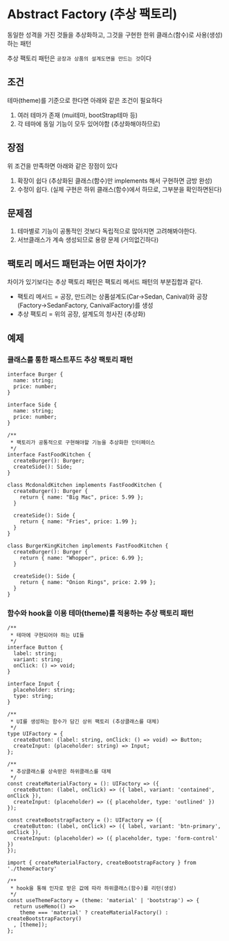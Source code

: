# Abstract Factory (추상 팩토리)

동일한 성격을 가진 것들을 추상화하고, 그것을 구현한 한위 클래스(함수)로 사용(생성)하는 패턴

추상 팩토리 패턴은 `공장과 상품의 설계도면을 만드는 것`이다

## 조건

테마(theme)를 기준으로 한다면 아래와 같은 조건이 필요하다

1. 여러 테마가 존재 (mui테마, bootStrap테마 등)
2. 각 테마에 동일 기능이 모두 있어야함 (추상화해야하므로)

## 장점

위 조건을 만족하면 아래와 같은 장점이 있다

1. 확장이 쉽다 (추상화된 클래스(함수)만 implements 해서 구현하면 금방 완성)
2. 수정이 쉽다. (실제 구현은 하위 클래스(함수)에서 하므로, 그부분을 확인하면된다)

## 문제점

1. 테마별로 기능이 공통적인 것보다 독립적으로 많아지면 고려해봐야한다.
2. 서브클래스가 계속 생성되므로 용량 문제 (거의없긴하다)

## 팩토리 메서드 패턴과는 어떤 차이가?

차이가 있기보다는 추상 팩토리 패턴은 팩토리 메서드 패턴의 부분집합과 같다.

- 팩토리 메서드 = 공장, 만드려는 상품설계도(Car->Sedan, Canival)와 공장(Factory->SedanFactory, CanivalFactory)를 생성
- 추상 팩토리 = 위의 공장, 설계도의 청사진 (추상화)

## 예제

### 클래스를 통한 패스트푸드 추상 팩토리 패턴

```tsx title="Fastfood.tsx {19,29}"
interface Burger {
  name: string;
  price: number;
}

interface Side {
  name: string;
  price: number;
}

/**
 * 팩토리가 공통적으로 구현해야할 기능을 추상화한 인터페이스
 */ 
interface FastFoodKitchen {
  createBurger(): Burger;
  createSide(): Side;
}

class McdonaldKitchen implements FastFoodKitchen {
  createBurger(): Burger {
    return { name: "Big Mac", price: 5.99 };
  }

  createSide(): Side {
    return { name: "Fries", price: 1.99 };
  }
}

class BurgerKingKitchen implements FastFoodKitchen {
  createBurger(): Burger {
    return { name: "Whopper", price: 6.99 };
  }

  createSide(): Side {
    return { name: "Onion Rings", price: 2.99 };
  }
}
```

### 함수와 hook을 이용 테마(theme)를 적용하는 추상 팩토리 패턴

```tsx title="themeFactory.ts" {18,26}
/**
 * 테마에 구현되어야 하는 UI들
 */
interface Button {
  label: string;
  variant: string;
  onClick: () => void;
}

interface Input {
  placeholder: string;
  type: string;
}

/**
 * UI를 생성하는 함수가 담긴 상위 팩토리 (추상클래스를 대체)
 */
type UIFactory = {
  createButton: (label: string, onClick: () => void) => Button;
  createInput: (placeholder: string) => Input;
};

/**
 * 추상클래스를 상속받은 하위클래스를 대체
 */
const createMaterialFactory = (): UIFactory => ({
  createButton: (label, onClick) => ({ label, variant: 'contained', onClick }),
  createInput: (placeholder) => ({ placeholder, type: 'outlined' })
});

const createBootstrapFactory = (): UIFactory => ({
  createButton: (label, onClick) => ({ label, variant: 'btn-primary', onClick }),
  createInput: (placeholder) => ({ placeholder, type: 'form-control' })
});
```

```tsx title="useThemeFactory.ts"
import { createMaterialFactory, createBootstrapFactory } from './themeFactory'

/**
 * hook을 통해 인자로 받은 값에 따라 하위클래스(함수)를 리턴(생성)
 */
const useThemeFactory = (theme: 'material' | 'bootstrap') => {
  return useMemo(() => 
    theme === 'material' ? createMaterialFactory() : createBootstrapFactory()
  , [theme]);
};
```